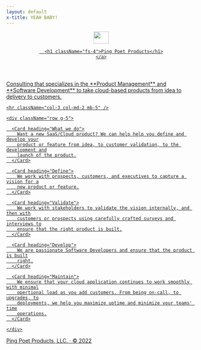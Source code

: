 ```yaml
---
layout: default
x-title: YEAH BABY!
---
```



<div className="col-lg-8 mx-auto p-4 py-md-5">
  <header className="d-flex align-items-center pb-3 mb-5 border-bottom">
    <a
      href="/"
      className="d-flex align-items-center text-dark text-decoration-none"
    >
      <img src="/images/quill_pen_feather-rose.svg" width="40" height="32" className="me-2" />
      
      <h1 className="fs-4">Ping Poet Products</h1>
    </a>
  </header>

  <main>
    <p className="fs-5 col-md-8 mb-5">Consulting that specializes in the **Product Management** and **Software Development** to take cloud-based products from idea to delivery to customers.</p>

    <hr className="col-3 col-md-2 mb-5" />

    <div className="row g-5">

      <Card heading="What we do">
        Want a new SaaS/Cloud product? We can help help you define and develop your
        product or feature from idea, to customer validation, to the development and
        launch of the product.
      </Card>

      <Card heading="Define">
        We work with prospects, customers, and executives to capture a vision for a
        new product or feature.
      </Card>

      <Card heading="Validate">
        We work with stakeholders to validate the vision internally, and then with
        customers or prospects using carefully crafted surveys and interviews to
        ensure that the right product is built.
      </Card>

      <Card heading="Develop">
        We are passionate Software Developers and ensure that the product is built
        right.
      </Card>

      <Card heading="Maintain">
        We ensure that your cloud application continues to work smoothly with minimal
        opertional load as you add customers. From being on-call, to upgrades, to
        deployments, we help you maximize uptime and minimize your teams' time
        operations.
      </Card>

    </div>

  </main>

  <footer className="pt-5 my-5 text-muted border-top">
    Ping Poet Products, LLC. &middot; &copy; 2022
  </footer>
</div>
